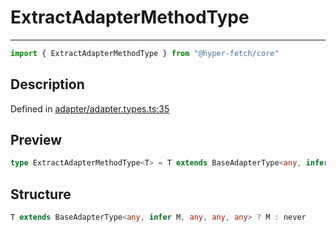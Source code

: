 

# ExtractAdapterMethodType

<div class="api-docs__separator" data-reactroot="">

---

</div><div class="api-docs__import" data-reactroot="">

```ts
import { ExtractAdapterMethodType } from "@hyper-fetch/core"
```

</div><div class="api-docs__section">

## Description

</div><div class="api-docs__description"><span class="api-docs__do-not-parse">



</span></div><p class="api-docs__definition">

Defined in [adapter/adapter.types.ts:35](https://github.com/BetterTyped/hyper-fetch/blob/c44d728f/packages/core/src/adapter/adapter.types.ts#L35)

</p><div class="api-docs__section">

## Preview

</div><div class="api-docs__preview type single">

```ts
type ExtractAdapterMethodType<T> = T extends BaseAdapterType<any, infer  M, any, any, any> ? M : never;
```

</div><div class="api-docs__section">

## Structure

</div><div class="api-docs__returns">

```ts
T extends BaseAdapterType<any, infer M, any, any, any> ? M : never
```

</div>